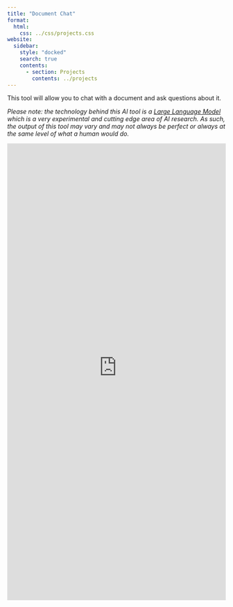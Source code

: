 ```yaml
---
title: "Document Chat"
format:
  html:
    css: ../css/projects.css
website:
  sidebar:
    style: "docked"
    search: true
    contents:
      - section: Projects
        contents: ../projects
---
```


This tool will allow you to chat with a document and ask questions about it.

*Please note: the technology behind this AI tool is a [Large Language Model](https://techcrunch.com/2022/04/28/the-emerging-types-of-language-models-and-why-they-matter/) 
which is a very experimental and cutting edge area of AI research. As such, the output of this tool may vary and may not always be perfect or always at the same level of 
what a human would do.*

```{=html}
<iframe
  src="https://livingdatalab-doc-chat.streamlit.app//?embed=true"
  height="1050"
  style="width:100%;border:none;"
></iframe>
```
